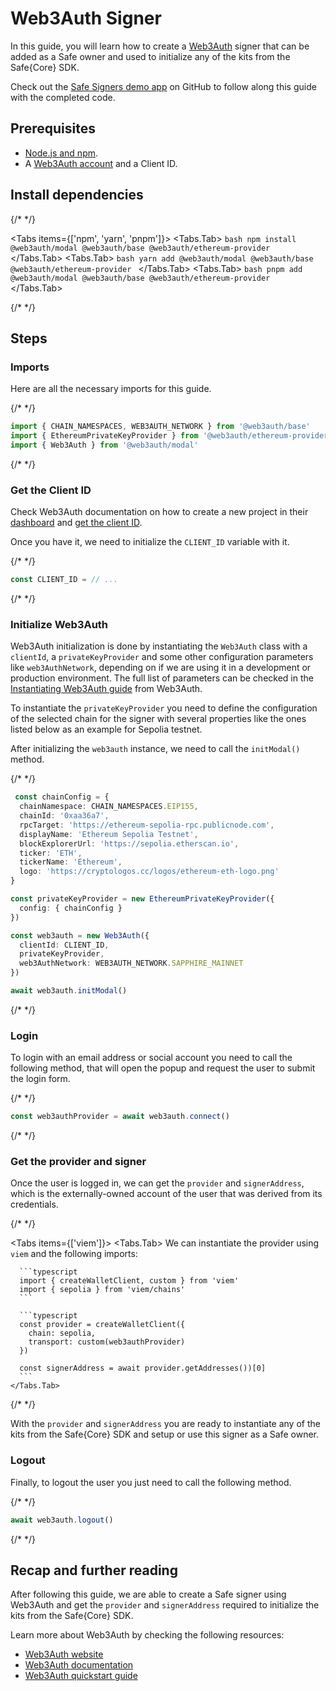 


# Web3Auth Signer

In this guide, you will learn how to create a [Web3Auth](https://web3auth.io) signer that can be added as a Safe owner and used to initialize any of the kits from the Safe\{Core\} SDK.

Check out the [Safe Signers demo app](https://github.com/5afe/safe-signers) on GitHub to follow along this guide with the completed code.

## Prerequisites

- [Node.js and npm](https://docs.npmjs.com/downloading-and-installing-node-js-and-npm).
- A [Web3Auth account](https://dashboard.web3auth.io) and a Client ID.

## Install dependencies

{/* <!-- vale off --> */}

<Tabs items={['npm', 'yarn', 'pnpm']}>
  <Tabs.Tab>
    ```bash
    npm install @web3auth/modal @web3auth/base @web3auth/ethereum-provider
    ```
  </Tabs.Tab>
  <Tabs.Tab>
    ```bash
    yarn add @web3auth/modal @web3auth/base @web3auth/ethereum-provider
    ```
  </Tabs.Tab>
  <Tabs.Tab>
    ```bash
    pnpm add @web3auth/modal @web3auth/base @web3auth/ethereum-provider
    ```
  </Tabs.Tab>
</Tabs>

{/* <!-- vale on --> */}

## Steps

<Steps>

  ### Imports

  Here are all the necessary imports for this guide.

  {/* <!-- vale off --> */}

  ```typescript
  import { CHAIN_NAMESPACES, WEB3AUTH_NETWORK } from '@web3auth/base'
  import { EthereumPrivateKeyProvider } from '@web3auth/ethereum-provider'
  import { Web3Auth } from '@web3auth/modal'
  ```

  {/* <!-- vale on --> */}

  ### Get the Client ID

  Check Web3Auth documentation on how to create a new project in their [dashboard](https://dashboard.web3auth.io) and [get the client ID](https://web3auth.io/docs/dashboard-setup/projects-and-analytics#client-id).

  Once you have it, we need to initialize the `CLIENT_ID` variable with it.

  {/* <!-- vale off --> */}

  ```typescript
  const CLIENT_ID = // ...
  ```

  {/* <!-- vale on --> */}

  ### Initialize Web3Auth

  Web3Auth initialization is done by instantiating the `Web3Auth` class with a `clientId`, a `privateKeyProvider` and some other configuration parameters like `web3AuthNetwork`, depending on if we are using it in a development or production environment. The full list of parameters can be checked in the [Instantiating Web3Auth guide](https://web3auth.io/docs/sdk/pnp/web/modal/initialize#instantiating-web3auth) from Web3Auth.

  To instantiate the `privateKeyProvider` you need to define the configuration of the selected chain for the signer with several properties like the ones listed below as an example for Sepolia testnet.

  After initializing the `web3auth` instance, we need to call the `initModal()` method.

  {/* <!-- vale off --> */}

  ```typescript
   const chainConfig = {
    chainNamespace: CHAIN_NAMESPACES.EIP155,
    chainId: '0xaa36a7',
    rpcTarget: 'https://ethereum-sepolia-rpc.publicnode.com',
    displayName: 'Ethereum Sepolia Testnet',
    blockExplorerUrl: 'https://sepolia.etherscan.io',
    ticker: 'ETH',
    tickerName: 'Ethereum',
    logo: 'https://cryptologos.cc/logos/ethereum-eth-logo.png'
  }

  const privateKeyProvider = new EthereumPrivateKeyProvider({
    config: { chainConfig }
  })

  const web3auth = new Web3Auth({
    clientId: CLIENT_ID,
    privateKeyProvider,
    web3AuthNetwork: WEB3AUTH_NETWORK.SAPPHIRE_MAINNET
  })

  await web3auth.initModal()
  ```

  {/* <!-- vale on --> */}

  ### Login

  To login with an email address or social account you need to call the following method, that will open the popup and request the user to submit the login form.

  {/* <!-- vale off --> */}

  ```typescript
  const web3authProvider = await web3auth.connect()
  ```

  {/* <!-- vale on --> */}

  ### Get the provider and signer

  Once the user is logged in, we can get the `provider` and `signerAddress`, which is the externally-owned account of the user that was derived from its credentials.

  {/* <!-- vale off --> */}

  <Tabs items={['viem']}>
    <Tabs.Tab>
      We can instantiate the provider using `viem` and the following imports:

      ```typescript
      import { createWalletClient, custom } from 'viem'
      import { sepolia } from 'viem/chains'
      ```

      ```typescript
      const provider = createWalletClient({
        chain: sepolia,
        transport: custom(web3authProvider)
      })

      const signerAddress = await provider.getAddresses())[0]
      ```
    </Tabs.Tab>
  </Tabs>

  {/* <!-- vale on --> */}

  With the `provider` and `signerAddress` you are ready to instantiate any of the kits from the Safe\{Core\} SDK and setup or use this signer as a Safe owner.

  ### Logout

  Finally, to logout the user you just need to call the following method.
  
  {/* <!-- vale off --> */}

  ```typescript
  await web3auth.logout()
  ```

  {/* <!-- vale on --> */}

</Steps>

## Recap and further reading

After following this guide, we are able to create a Safe signer using Web3Auth and get the `provider` and `signerAddress` required to initialize the kits from the Safe\{Core\} SDK.

Learn more about Web3Auth by checking the following resources:

- [Web3Auth website](https://web3auth.io)
- [Web3Auth documentation](https://web3auth.io/docs)
- [Web3Auth quickstart guide](https://web3auth.io/docs/quick-start?product=PNP&sdk=PNP_MODAL&framework=REACT&stepIndex=0&stepIndex=1)
